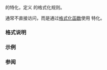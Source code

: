 {{cpp/title|formatter{{small|&lt;std::chrono::local_info&gt;}}}}
{{cpp/chrono/local_info/navbar}}

{{ddcl|header=chrono|since=c++20|
template&lt; class CharT &gt;
struct formatter&lt;std::chrono::local_info, CharT&gt;;
}}

{{lc|std::formatter}} 的特化，定义 {{lc|std::chrono::local_info}} 的格式化规则。

通常不直接访问，而是通过[[cpp/utility/format|格式化函数]]使用 {{lc|std::formatter}} 特化。

===格式说明===
{{cpp/chrono/format spec begin}}
{{cpp/chrono/format spec rows/zone}}
{{cpp/chrono/format spec fail}}
{{cpp/chrono/format spec rows/year}}
{{cpp/chrono/format spec rows/month}}
{{cpp/chrono/format spec rows/day}}
{{cpp/chrono/format spec rows/weekday}}
{{cpp/chrono/format spec rows/date}}
{{cpp/chrono/format spec rows/time}}
{{cpp/chrono/format spec rows/count}}
{{cpp/chrono/format spec rows/others}}
{{cpp/chrono/format spec end}}

===示例===
{{example
 |code=
 |output=
}}

===参阅===
{{dsc begin}}
{{dsc inc | cpp/utility/format/dsc format}}
{{dsc end}}

{{langlinks|de|en|es|ja|ru}}